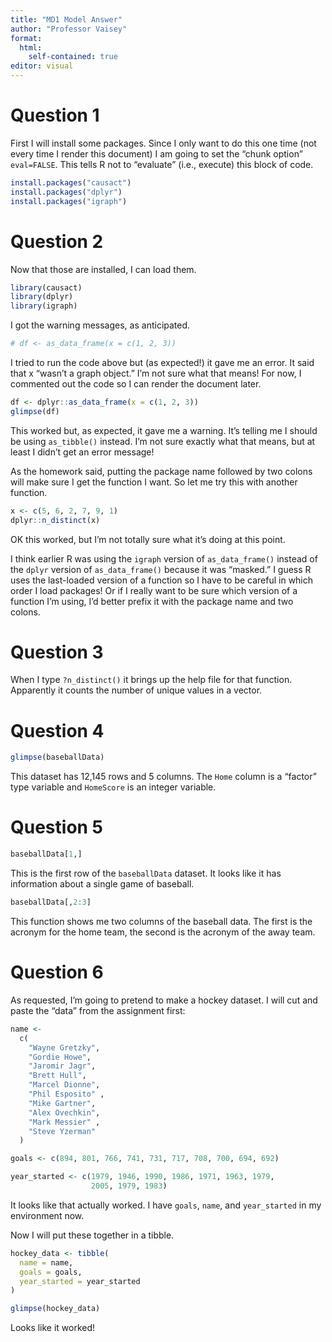 ```yaml
---
title: "MD1 Model Answer"
author: "Professor Vaisey"
format: 
  html:
    self-contained: true
editor: visual
---
```


# Question 1

First I will install some packages. Since I only want to do this one time (not every time I render this document) I am going to set the "chunk option" `eval=FALSE`. This tells R not to "evaluate" (i.e., execute) this block of code.

```r
install.packages("causact")
install.packages("dplyr")
install.packages("igraph")
```

# Question 2

Now that those are installed, I can load them.

```r
library(causact)
library(dplyr)
library(igraph)
```

I got the warning messages, as anticipated.

```r
# df <- as_data_frame(x = c(1, 2, 3))
```

I tried to run the code above but (as expected!) it gave me an error. It said that x "wasn't a graph object." I'm not sure what that means! For now, I commented out the code so I can render the document later.

```r
df <- dplyr::as_data_frame(x = c(1, 2, 3))
glimpse(df)
```

This worked but, as expected, it gave me a warning. It's telling me I should be using `as_tibble()` instead. I'm not sure exactly what that means, but at least I didn't get an error message!

As the homework said, putting the package name followed by two colons will make sure I get the function I want. So let me try this with another function.

```r
x <- c(5, 6, 2, 7, 9, 1)
dplyr::n_distinct(x)
```

OK this worked, but I'm not totally sure what it's doing at this point.

I think earlier R was using the `igraph` version of `as_data_frame()` instead of the `dplyr` version of `as_data_frame()` because it was "masked." I guess R uses the last-loaded version of a function so I have to be careful in which order I load packages! Or if I really want to be sure which version of a function I'm using, I'd better prefix it with the package name and two colons.

# Question 3

When I type `?n_distinct()` it brings up the help file for that function. Apparently it counts the number of unique values in a vector.

# Question 4

```r
glimpse(baseballData)
```

This dataset has 12,145 rows and 5 columns. The `Home` column is a "factor" type variable and `HomeScore` is an integer variable.

# Question 5

```r
baseballData[1,]
```

This is the first row of the `baseballData` dataset. It looks like it has information about a single game of baseball.

```r
baseballData[,2:3]
```

This function shows me two columns of the baseball data. The first is the acronym for the home team, the second is the acronym of the away team.

# Question 6

As requested, I'm going to pretend to make a hockey dataset. I will cut and paste the "data" from the assignment first:

```r
name <-
  c(
    "Wayne Gretzky",
    "Gordie Howe",
    "Jaromir Jagr",
    "Brett Hull",
    "Marcel Dionne",
    "Phil Esposito" ,
    "Mike Gartner",
    "Alex Ovechkin",
    "Mark Messier" ,
    "Steve Yzerman"
  )

goals <- c(894, 801, 766, 741, 731, 717, 708, 700, 694, 692)

year_started <- c(1979, 1946, 1990, 1986, 1971, 1963, 1979,
                  2005, 1979, 1983)
```

It looks like that actually worked. I have `goals`, `name`, and `year_started` in my environment now.

Now I will put these together in a tibble.

```r
hockey_data <- tibble(
  name = name,
  goals = goals,
  year_started = year_started
)

glimpse(hockey_data)
```

Looks like it worked!
